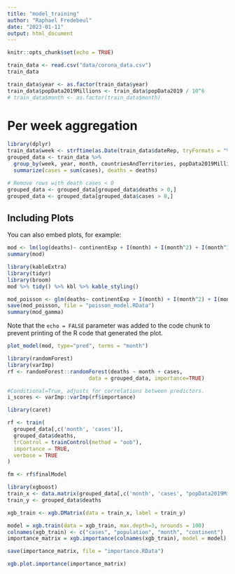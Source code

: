```yaml
---
title: "model_training"
author: "Raphael Fredebeul"
date: "2023-01-11"
output: html_document
---
```


```r
knitr::opts_chunk$set(echo = TRUE)
```


```r
train_data <- read.csv("data/corona_data.csv")
train_data
```
```r
train_data$year <- as.factor(train_data$year)
train_data$popData2019Millions <- train_data$popData2019 / 10^6
# train_data$month <- as.factor(train_data$month)
```

# Per week aggregation
```r
library(dplyr)
train_data$week <- strftime(as.Date(train_data$dateRep, tryFormats = "%d/%m/%Y"), format = "%V")
grouped_data <- train_data %>% 
  group_by(week, year, month, countriesAndTerritories, popData2019Millions, continentExp) %>%
  summarize(cases = sum(cases), deaths = deaths)
```

```r
# Remove rows with death cases < 0 
grouped_data <- grouped_data[grouped_data$deaths > 0,]
grouped_data <- grouped_data[grouped_data$cases > 0,]
```



## Including Plots

You can also embed plots, for example:

```r
mod <- lm(log(deaths)~ continentExp + I(month) + I(month^2) + I(month^3) + log(cases) + popData2019Millions + I(popData2019Millions^2) + I(popData2019Millions^3) + I(popData2019Millions^4), data=grouped_data)
summary(mod)
```
```r
library(kableExtra)
library(tidyr)
library(broom)
mod %>% tidy() %>% kbl %>% kable_styling()

```

```r
mod_poisson <- glm(deaths~ continentExp + I(month) + I(month^2) + I(month^3) + log(cases) + popData2019Millions + I(popData2019Millions^2) + I(popData2019Millions^3) + I(popData2019Millions^4), family = "poisson", data=grouped_data)
save(mod_poisson, file = "poisson_model.RData")
summary(mod_gamma)
```

Note that the `echo = FALSE` parameter was added to the code chunk to prevent printing of the R code that generated the plot.
```r
plot_model(mod, type="pred", terms = "month")
```


```r
library(randomForest)
library(varImp)
rf <- randomForest::randomForest(deaths ~ month + cases, 
                          data = grouped_data, importance=TRUE) 

#Conditional=True, adjusts for correlations between predictors.
i_scores <- varImp::varImp(rf$importance)
```
```r
library(caret)

rf <- train(
  grouped_data[,c('month', 'cases')],
  grouped_data$deaths,
  trControl = trainControl(method = "oob"),
  importance = TRUE,
  verbose = TRUE
)

fm <- rf$finalModel
```

```r
library(xgboost)
train_x <- data.matrix(grouped_data[,c('month', 'cases', "popData2019Millions", "continentExp")])
train_y <- grouped_data$deaths

xgb_train <- xgb.DMatrix(data = train_x, label = train_y)

model = xgb.train(data = xgb_train, max.depth=3, nrounds = 100)
colnames(xgb_train) <- c("cases", "population", "month", "continent")
importance_matrix = xgb.importance(colnames(xgb_train), model = model)

save(importance_matrix, file = "importance.RData")
```

```r
xgb.plot.importance(importance_matrix)
```

